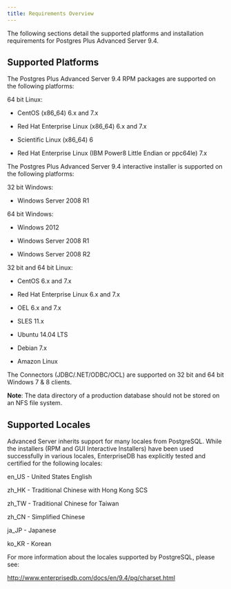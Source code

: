 ```yaml
---
title: Requirements Overview
---
```



The following sections detail the supported platforms and installation requirements for Postgres Plus Advanced Server 9.4.

## Supported Platforms

The Postgres Plus Advanced Server 9.4 RPM packages are supported on the following platforms:

64 bit Linux:

  - CentOS (x86\_64) 6.x and 7.x

  - Red Hat Enterprise Linux (x86\_64) 6.x and 7.x

  - Scientific Linux (x86\_64) 6

  - Red Hat Enterprise Linux (IBM Power8 Little Endian or ppc64le) 7.x

The Postgres Plus Advanced Server 9.4 interactive installer is supported on the following platforms:

32 bit Windows:

  - Windows Server 2008 R1

64 bit Windows:

  - Windows 2012

  - Windows Server 2008 R1

  - Windows Server 2008 R2

32 bit and 64 bit Linux:

  - CentOS 6.x and 7.x

  - Red Hat Enterprise Linux 6.x and 7.x

  - OEL 6.x and 7.x

  - SLES 11.x

  - Ubuntu 14.04 LTS

  - Debian 7.x

  - Amazon Linux

The Connectors (JDBC/.NET/ODBC/OCL) are supported on 32 bit and 64 bit Windows 7 & 8 clients.

**Note**: The data directory of a production database should not be stored on an NFS file system.

## Supported Locales

Advanced Server inherits support for many locales from PostgreSQL. While the installers (RPM and GUI Interactive Installers) have been used successfully in various locales, EnterpriseDB has explicitly tested and certified for the following locales:

en\_US - United States English

zh\_HK - Traditional Chinese with Hong Kong SCS

zh\_TW - Traditional Chinese for Taiwan

zh\_CN - Simplified Chinese

ja\_JP - Japanese

ko\_KR - Korean

For more information about the locales supported by PostgreSQL, please see:

<http://www.enterprisedb.com/docs/en/9.4/pg/charset.html>

